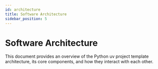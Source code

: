 ```yaml
---
id: architecture
title: Software Architecture
sidebar_position: 5
---
```


# Software Architecture

This document provides an overview of the Python uv project template architecture, its core components, and how they interact with each other.
